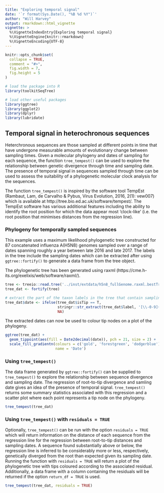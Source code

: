 ```yaml
---
title: "Exploring temporal signal"
date: '`r format(Sys.Date(), "%B %d %Y")`'
author: "Will Harvey"
output: rmarkdown::html_vignette
vignette: >
  %\VignetteIndexEntry{Exploring temporal signal}
  %\VignetteEngine{knitr::rmarkdown}
  %\VignetteEncoding{UTF-8}
---
```


```r
knitr::opts_chunk$set(
  collapse = TRUE,
  comment = "#>",
  fig.width = 7,
  fig.height = 5
)
```

```r
# load the package into R
library(toolkitSeqTree)

# load other useful packages
library(ggtree)
library(ggplot2)
library(dplyr)
library(lubridate)
```

## Temporal signal in heterochronous sequences

Heterchronous sequences are those sampled at different points in time that have undergone measurable amounts of evolutionary change between sampling times. Given a molecular phylogeny and dates of sampling for each sequence, the function `tree_tempest()` can be used to explore the relationship between genetic divergence through time and sampling date. The presence of temporal signal in sequences sampled through time can be used to assess the suitability of a phylogenetic molecular clock analysis for the sequences. 

The function `tree_tempest()` is inspired by the software tool TempEst (Rambaut, Lam, de Carvalho & Pybus, Virus Evolution, 2016, 2(1): vew007) which is available at http://tree.bio.ed.ac.uk/software/tempest/. The TempEst software has various additional features including the ability to identify the root position for which the data appear most 'clock-like' (i.e. the root position that minimises distances from the regression line).

### Phylogeny for temporally sampled sequences

This example uses a maximum likelihood phylogenetic tree constructed for 87 concatenated influenza A(H5N8) genomes sampled over a range of dates spanning roughly a year between late 2016 and late 2017. The labels in the tree include the sampling dates which can be extracted after using `ggtree::fortify()` to generate a data frame from the tree object.

The phylogenetic tree has been generated using raxml (https://cme.h-its.org/exelixis/web/software/raxml/).

```r
tree <- treeio::read.tree('../inst/extdata/h5n8_fullGenome.raxml.bestTree.tre')
tree_dat <- fortify(tree)

# extract the part of the taxon labels in the tree that contain sampling date
tree_dat$date <- ifelse(tree_dat$isTip == T,
                        stringr::str_extract(tree_dat$label, '[\\-0-9]+$'),
                        NA)
```

The extracted dates can now be used to colour tip nodes on a plot of the phylogeny.

```r
ggtree(tree_dat) +
  geom_tippoint(aes(fill = Date2decimal(date)), pch = 21, size = 2) +
  scale_fill_gradientn(colours = c('gold', 'forestgreen', 'dodgerblue'),
                       name = 'Date')
```

### Using `tree_tempest()`

The data frame generated by `ggtree::fortify()` can be supplied to `tree_tempest()` to explore
the relationship between sequence divergence and sampling date. The regression of root-to-tip
divergence and samling date gives an idea of the presence of temporal signal. `tree_tempest()`
returns some summary statistics associated with this regression and a scatter plot where each point represents a tip node on the phylogeny.

```r
tree_tempest(tree_dat)
```

### Using `tree_tempest()` with `residuals = TRUE`

Optionally, `tree_tempest()` can be run with the option `residuals = TRUE` which will return information on the distance of each sequence from the regression line for the regression between root-to-tip distances and sampling dates. A sequence found substantially above or below, the regression line is inferred to be considerably more or less, respectively, genetically diverged from the root than expected given its sampling date. Running the function with `residuals = TRUE` will return a plot of the phylogenetic tree with tips coloured according to the associated residual. Additionally, a data frame with a column containing the residuals will be returned if the option `return_df = TRUE` is used.

```r
tree_tempest(tree_dat, residuals = TRUE)
```

